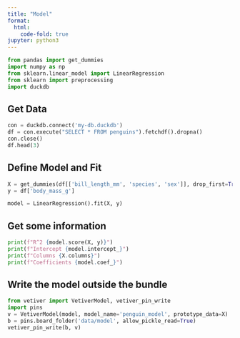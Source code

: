 ```yaml
---
title: "Model"
format:
  html: 
    code-fold: true
jupyter: python3
---
```


```python
from pandas import get_dummies
import numpy as np
from sklearn.linear_model import LinearRegression
from sklearn import preprocessing
import duckdb
```

## Get Data

```python
con = duckdb.connect('my-db.duckdb')
df = con.execute("SELECT * FROM penguins").fetchdf().dropna()
con.close()
df.head(3)
```

## Define Model and Fit

```python
X = get_dummies(df[['bill_length_mm', 'species', 'sex']], drop_first=True)
y = df['body_mass_g']

model = LinearRegression().fit(X, y)
```

## Get some information

```python
print(f"R^2 {model.score(X, y)}")
print(f"Intercept {model.intercept_}")
print(f"Columns {X.columns}")
print(f"Coefficients {model.coef_}")
```

## Write the model outside the bundle

```python
from vetiver import VetiverModel, vetiver_pin_write
import pins
v = VetiverModel(model, model_name='penguin_model', prototype_data=X)
b = pins.board_folder('data/model', allow_pickle_read=True)
vetiver_pin_write(b, v)
```
